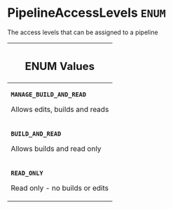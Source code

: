 <!--
  _____   ____    _   _  ____ _______   ______ _____ _____ _______
  |  __  / __   |  | |/ __ __   __| |  ____|  __ _   _|__   __|
  | |  | | |  | | |  | | |  | | | |    | |__  | |  | || |    | |
  | |  | | |  | | | . ` | |  | | | |    |  __| | |  | || |    | |
  | |__| | |__| | | |  | |__| | | |    | |____| |__| || |_   | |
  |_____/ ____/  |_| _|____/  |_|    |______|_____/_____|  |_|
  This file is auto-generated by script/generate_graphql_api_content.sh,
  please build the schema.json by running `rails api:graph:export`
  with https://github.com/buildkite/buildkite/,
  replace the content in data/graphql_data_schema.json
  and run the generation script `./scripts/generate-graphql-api-content.sh`.
-->
<!-- vale off -->
<h1 class="has-pills" data-algolia-exclude>
  PipelineAccessLevels
  <span class="pill pill--enum pill--normal-case pill--large"><code>ENUM</code></span>
</h1>
<!-- vale on -->

<p>The access levels that can be assigned to a pipeline</p>

<table class="responsive-table responsive-table--single-column-rows">
  <thead>
    <th>
      <h2 data-algolia-exclude>ENUM Values</h2>
    </th>
  </thead>
  <tbody>
    <tr>
      <td>
        <p>
          <strong>
            <code>MANAGE_BUILD_AND_READ</code>
          </strong>
        </p>
        <p>Allows edits, builds and reads</p>
      </td>
    </tr>
    <tr>
      <td>
        <p>
          <strong>
            <code>BUILD_AND_READ</code>
          </strong>
        </p>
        <p>Allows builds and read only</p>
      </td>
    </tr>
    <tr>
      <td>
        <p>
          <strong>
            <code>READ_ONLY</code>
          </strong>
        </p>
        <p>Read only - no builds or edits</p>
      </td>
    </tr>
  </tbody>
</table>
